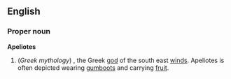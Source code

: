 ==English==
===Proper noun===
'''Apeliotes'''
{{wikipedia}}
#(''Greek mythology'') , the Greek [[god]] of the south east [[wind]]s. Apeliotes is often depicted wearing [[gumboots]] and carrying [[fruit]].
